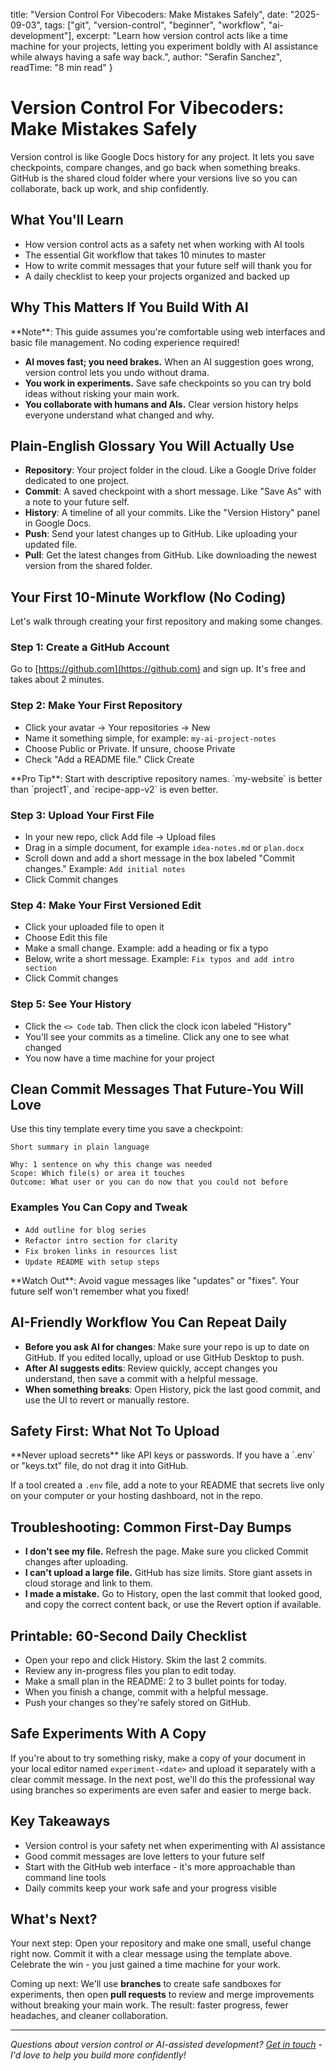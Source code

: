   title: "Version Control For Vibecoders: Make Mistakes Safely",
  date: "2025-09-03",
  tags: ["git", "version-control", "beginner", "workflow", "ai-development"],
  excerpt: "Learn how version control acts like a time machine for your projects, letting you experiment boldly with AI assistance while always having a safe way back.",
  author: "Serafin Sanchez",
  readTime: "8 min read"
}

# Version Control For Vibecoders: Make Mistakes Safely

Version control is like Google Docs history for any project. It lets you save checkpoints, compare changes, and go back when something breaks. GitHub is the shared cloud folder where your versions live so you can collaborate, back up work, and ship confidently.

## What You'll Learn

- How version control acts as a safety net when working with AI tools
- The essential Git workflow that takes 10 minutes to master
- How to write commit messages that your future self will thank you for
- A daily checklist to keep your projects organized and backed up

## Why This Matters If You Build With AI

<div className="callout note">
**Note**: This guide assumes you're comfortable using web interfaces and basic file management. No coding experience required!
</div>

- **AI moves fast; you need brakes.** When an AI suggestion goes wrong, version control lets you undo without drama.
- **You work in experiments.** Save safe checkpoints so you can try bold ideas without risking your main work.
- **You collaborate with humans and AIs.** Clear version history helps everyone understand what changed and why.

## Plain-English Glossary You Will Actually Use

- **Repository**: Your project folder in the cloud. Like a Google Drive folder dedicated to one project.
- **Commit**: A saved checkpoint with a short message. Like "Save As" with a note to your future self.
- **History**: A timeline of all your commits. Like the "Version History" panel in Google Docs.
- **Push**: Send your latest changes up to GitHub. Like uploading your updated file.
- **Pull**: Get the latest changes from GitHub. Like downloading the newest version from the shared folder.

## Your First 10-Minute Workflow (No Coding)

Let's walk through creating your first repository and making some changes.

### Step 1: Create a GitHub Account

Go to [https://github.com](https://github.com) and sign up. It's free and takes about 2 minutes.

### Step 2: Make Your First Repository

- Click your avatar → Your repositories → New
- Name it something simple, for example: `my-ai-project-notes`
- Choose Public or Private. If unsure, choose Private
- Check "Add a README file." Click Create

<div className="callout tip">
**Pro Tip**: Start with descriptive repository names. `my-website` is better than `project1`, and `recipe-app-v2` is even better.
</div>

### Step 3: Upload Your First File

- In your new repo, click Add file → Upload files
- Drag in a simple document, for example `idea-notes.md` or `plan.docx`
- Scroll down and add a short message in the box labeled "Commit changes." Example: `Add initial notes`
- Click Commit changes

### Step 4: Make Your First Versioned Edit

- Click your uploaded file to open it
- Choose Edit this file
- Make a small change. Example: add a heading or fix a typo
- Below, write a short message. Example: `Fix typos and add intro section`
- Click Commit changes

### Step 5: See Your History

- Click the `<> Code` tab. Then click the clock icon labeled "History"
- You'll see your commits as a timeline. Click any one to see what changed
- You now have a time machine for your project

## Clean Commit Messages That Future-You Will Love

Use this tiny template every time you save a checkpoint:

```text
Short summary in plain language

Why: 1 sentence on why this change was needed
Scope: Which file(s) or area it touches
Outcome: What user or you can do now that you could not before
```

### Examples You Can Copy and Tweak

- `Add outline for blog series`
- `Refactor intro section for clarity`  
- `Fix broken links in resources list`
- `Update README with setup steps`

<div className="callout warning">
**Watch Out**: Avoid vague messages like "updates" or "fixes". Your future self won't remember what you fixed!
</div>

## AI-Friendly Workflow You Can Repeat Daily

- **Before you ask AI for changes**: Make sure your repo is up to date on GitHub. If you edited locally, upload or use GitHub Desktop to push.
- **After AI suggests edits**: Review quickly, accept changes you understand, then save a commit with a helpful message.
- **When something breaks**: Open History, pick the last good commit, and use the UI to revert or manually restore.

## Safety First: What Not To Upload

<div className="callout warning">
**Never upload secrets** like API keys or passwords. If you have a `.env` or "keys.txt" file, do not drag it into GitHub.
</div>

If a tool created a `.env` file, add a note to your README that secrets live only on your computer or your hosting dashboard, not in the repo.


## Troubleshooting: Common First-Day Bumps

- **I don't see my file.** Refresh the page. Make sure you clicked Commit changes after uploading.
- **I can't upload a large file.** GitHub has size limits. Store giant assets in cloud storage and link to them.
- **I made a mistake.** Go to History, open the last commit that looked good, and copy the correct content back, or use the Revert option if available.

## Printable: 60-Second Daily Checklist

- Open your repo and click History. Skim the last 2 commits.
- Review any in-progress files you plan to edit today.
- Make a small plan in the README: 2 to 3 bullet points for today.
- When you finish a change, commit with a helpful message.
- Push your changes so they're safely stored on GitHub.

## Safe Experiments With A Copy

If you're about to try something risky, make a copy of your document in your local editor named `experiment-<date>` and upload it separately with a clear commit message. In the next post, we'll do this the professional way using branches so experiments are even safer and easier to merge back.

## Key Takeaways

- Version control is your safety net when experimenting with AI assistance
- Good commit messages are love letters to your future self
- Start with the GitHub web interface - it's more approachable than command line tools
- Daily commits keep your work safe and your progress visible

## What's Next?

Your next step: Open your repository and make one small, useful change right now. Commit it with a clear message using the template above. Celebrate the win - you just gained a time machine for your work.

Coming up next: We'll use **branches** to create safe sandboxes for experiments, then open **pull requests** to review and merge improvements without breaking your main work. The result: faster progress, fewer headaches, and cleaner collaboration.

---

*Questions about version control or AI-assisted development? [Get in touch](/#contact) - I'd love to help you build more confidently!*
